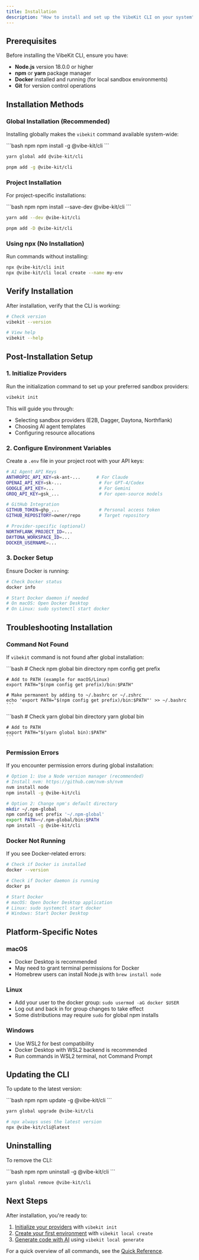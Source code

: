```yaml
---
title: Installation
description: "How to install and set up the VibeKit CLI on your system"
---
```


## Prerequisites

Before installing the VibeKit CLI, ensure you have:

- **Node.js** version 18.0.0 or higher
- **npm** or **yarn** package manager
- **Docker** installed and running (for local sandbox environments)
- **Git** for version control operations

## Installation Methods

### Global Installation (Recommended)

Installing globally makes the `vibekit` command available system-wide:

<CodeGroup>
```bash npm
npm install -g @vibe-kit/cli
```

```bash yarn
yarn global add @vibe-kit/cli
```

```bash pnpm
pnpm add -g @vibe-kit/cli
```
</CodeGroup>

### Project Installation

For project-specific installations:

<CodeGroup>
```bash npm
npm install --save-dev @vibe-kit/cli
```

```bash yarn
yarn add --dev @vibe-kit/cli
```

```bash pnpm
pnpm add -D @vibe-kit/cli
```
</CodeGroup>

### Using npx (No Installation)

Run commands without installing:

```bash
npx @vibe-kit/cli init
npx @vibe-kit/cli local create --name my-env
```

## Verify Installation

After installation, verify that the CLI is working:

```bash
# Check version
vibekit --version

# View help
vibekit --help
```

## Post-Installation Setup

### 1. Initialize Providers

Run the initialization command to set up your preferred sandbox providers:

```bash
vibekit init
```

This will guide you through:
- Selecting sandbox providers (E2B, Dagger, Daytona, Northflank)
- Choosing AI agent templates
- Configuring resource allocations

### 2. Configure Environment Variables

Create a `.env` file in your project root with your API keys:

```bash
# AI Agent API Keys
ANTHROPIC_API_KEY=sk-ant-...      # For Claude
OPENAI_API_KEY=sk-...              # For GPT-4/Codex
GOOGLE_API_KEY=...                 # For Gemini
GROQ_API_KEY=gsk_...               # For open-source models

# GitHub Integration
GITHUB_TOKEN=ghp_...               # Personal access token
GITHUB_REPOSITORY=owner/repo       # Target repository

# Provider-specific (optional)
NORTHFLANK_PROJECT_ID=...
DAYTONA_WORKSPACE_ID=...
DOCKER_USERNAME=...
```

### 3. Docker Setup

Ensure Docker is running:

```bash
# Check Docker status
docker info

# Start Docker daemon if needed
# On macOS: Open Docker Desktop
# On Linux: sudo systemctl start docker
```

## Troubleshooting Installation

### Command Not Found

If `vibekit` command is not found after global installation:

<Tabs>
  <Tab title="npm">
    ```bash
    # Check npm global bin directory
    npm config get prefix

    # Add to PATH (example for macOS/Linux)
    export PATH="$(npm config get prefix)/bin:$PATH"

    # Make permanent by adding to ~/.bashrc or ~/.zshrc
    echo 'export PATH="$(npm config get prefix)/bin:$PATH"' >> ~/.bashrc
    ```
  </Tab>
  <Tab title="yarn">
    ```bash
    # Check yarn global bin directory
    yarn global bin

    # Add to PATH
    export PATH="$(yarn global bin):$PATH"
    ```
  </Tab>
</Tabs>

### Permission Errors

If you encounter permission errors during global installation:

```bash
# Option 1: Use a Node version manager (recommended)
# Install nvm: https://github.com/nvm-sh/nvm
nvm install node
npm install -g @vibe-kit/cli

# Option 2: Change npm's default directory
mkdir ~/.npm-global
npm config set prefix '~/.npm-global'
export PATH=~/.npm-global/bin:$PATH
npm install -g @vibe-kit/cli
```

### Docker Not Running

If you see Docker-related errors:

```bash
# Check if Docker is installed
docker --version

# Check if Docker daemon is running
docker ps

# Start Docker
# macOS: Open Docker Desktop application
# Linux: sudo systemctl start docker
# Windows: Start Docker Desktop
```

## Platform-Specific Notes

### macOS
- Docker Desktop is recommended
- May need to grant terminal permissions for Docker
- Homebrew users can install Node.js with `brew install node`

### Linux
- Add your user to the docker group: `sudo usermod -aG docker $USER`
- Log out and back in for group changes to take effect
- Some distributions may require `sudo` for global npm installs

### Windows
- Use WSL2 for best compatibility
- Docker Desktop with WSL2 backend is recommended
- Run commands in WSL2 terminal, not Command Prompt

## Updating the CLI

To update to the latest version:

<CodeGroup>
```bash npm
npm update -g @vibe-kit/cli
```

```bash yarn
yarn global upgrade @vibe-kit/cli
```

```bash npx
# npx always uses the latest version
npx @vibe-kit/cli@latest
```
</CodeGroup>

## Uninstalling

To remove the CLI:

<CodeGroup>
```bash npm
npm uninstall -g @vibe-kit/cli
```

```bash yarn
yarn global remove @vibe-kit/cli
```
</CodeGroup>

## Next Steps

After installation, you're ready to:

1. [Initialize your providers](/cli/commands/init) with `vibekit init`
2. [Create your first environment](/cli/commands/local/create) with `vibekit local create`
3. [Generate code with AI](/cli/commands/local/generate) using `vibekit local generate`

For a quick overview of all commands, see the [Quick Reference](/cli/quick-reference).